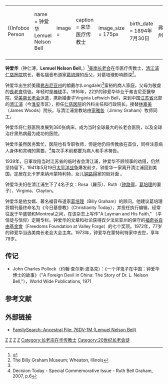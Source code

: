 {|align="right" 
|{{Infobox Person
| name   =  钟爱华 Lemuel Nelson Bell
| image     = <!-- 檔案不存在 L Nelson Bell2.jpg ，可從英文維基百科取得 -->
| caption  = 来华医疗传教士
| image_size  = 175px
| birth_date  = 1894年7月30日
| birth_place = 美國[[弗吉尼亚州|弗吉尼亚州]]Longdale
| death_date  = 1973年8月2日
| death_place = 美國北卡罗来纳州蒙特利特
| education   = 
| spouse         = Virginia Leftwich Bell
| parents        = 
}}
|-
|}
'''钟爱华'''（钟仁溥，'''Lemuel Nelson Bell'''，{{bd|1894年|7月30日|1973年|8月2日}}）<ref name="USinAsia">{{cite book |last=Shavit |first=David |title=The United States in Asia: A Historical Dictionary |url=https://archive.org/details/unitedstatesinas0000shav |page=[https://archive.org/details/unitedstatesinas0000shav/page/39 39] |year=1990 |publisher=Greenwood Publishing Group |location=New York |isbn=031326788X}}</ref>[[美南长老会|美南长老会]]在华医疗传教士，[[清江浦|清江浦]][[仁慈医院|仁慈医院]]院长，著名福音布道家[[葛培理|葛培理]]的岳父，对葛培理影响颇深<ref>The Billy Graham Museum; Wheaton, Illinois</ref>。

钟爱华出生於美國[[弗吉尼亚州|弗吉尼亚州]]的朗戴尔(Longdale)<ref name="USinAsia"/>富裕的商人家庭，父母为敬虔的[[長老會|長老會]]信徒。年轻时是[[棒球|棒球]]手。1916年，22岁的钟爱华毕业于弗吉尼亚醫學院，受[[美南长老会|美南长老会]]派遣，携新婚妻子Virginia Leftwich Bell，来到中国[[江苏省|江苏省]]北部的[[清江浦|清江浦]]（今[[淮安|淮安]]市区），担任[[仁慈医院|仁慈医院]]的外科主任和行政院长。接替[[林嘉美|林嘉美]]（James Woods）院长。与清江浦宣教站由[[家雅各|家雅各]]（Jimmy Graham）牧师同工。

钟爱华将仁慈医院发展到380张病床，成为当时全球最大的长老会医院，以及全球治疗黑热病最为成功的医院。

钟爱华虽然医务繁忙，医院也有专职牧师，但是他仍将传教放在首位，同样注意病人身体和灵魂的需要。<ref>Decision Today - Special Commemorative Issue - Ruth Bell Graham, 2007, p.6</ref>每次手术前都要为病人和手术祷告。

1939年，日軍攻陷当时江苏省的临时省会清江浦，钟爱华不顾领事的劝阻，仍然坚持留下。1941年5月19日[[太平洋战争|太平洋战争]]爆发前夕，钟爱华一家离开清江浦回到美国，定居在北卡罗来纳州蒙特利特{{tsl|en|Montreat, North Carolina|蒙特利特 (北卡罗来纳州)|蒙特利特}}，女儿[[钟路得|钟路得]]家的街对面 。

钟爱华夫妇在清江浦生下了4名子女：Rosa（羅莎）、Ruth（[[钟路得|钟路得]]，[[葛培理|葛培理]]的妻子）、Virginia、Clayton。  

钟爱华是他女婿、著名福音布道家[[葛培理|葛培理]]（Billy Graham）的顾问。他建议葛培理将期刊最终命名为《今日基督教》（Christianity Today），并担任执行编辑，经常往返于华盛顿和Montreat之间，在该杂志上写作"A Layman and His Faith," （平信徒与信仰）定期专栏。钟爱华的文章和社论获得宾夕法尼亚州的保守的[[福奇谷自由基金會|福奇谷自由基金會]]（Freedoms Foundation at Valley Forge）的七个奖项。1972年，77岁的钟爱华当选美南长老会大会主席。1973年，钟爱华在蒙特利特家中去世，享年79岁。

==传记==
*John Charles Pollock（约翰·查尔斯·波洛克）：《一个洋鬼子在中国：钟爱华博士的故事》（"A Foreign Devil in China: The Story of Dr. L. Nelson Bell,"），World Wide Publications, 1971

==参考文献==
<div class="references-small">
<references />
</div>

==外部链接==
*[https://web.archive.org/web/20110607170650/http://www.familysearch.org/ENG/Search/AF/individual_record.asp?recid=5843581 FamilySearch: Ancestral File: 76DV-1M (Lemuel Nelson Bell)]  

{{Authority control}}
[[Category:美南长老会中国差会|Z]]
[[Category:美國傳教士|Z]]
[[Category:在中华民国的基督教传教士_(1949年前)|Z]]
[[Category:維吉尼亞州人|Z]]
[[Category:长老宗在华传教士|Category:长老宗在华传教士]]
[[Category:20世纪长老会徒|Category:20世纪长老会徒]]
